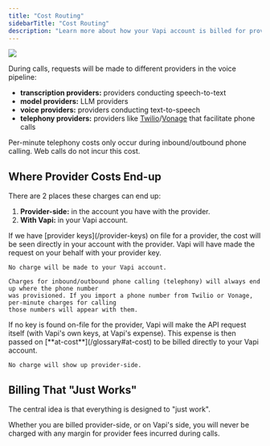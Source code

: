 ```yaml
---
title: "Cost Routing"
sidebarTitle: "Cost Routing"
description: "Learn more about how your Vapi account is billed for provider expenses."
---
```


<Frame caption="Provider expenses can either end up provider-side, or at-cost in your Vapi account.">
  <img src="/static/images/learn/billing/cost-routing.png" />
</Frame>

During calls, requests will be made to different providers in the voice pipeline:

- **transcription providers:** providers conducting speech-to-text
- **model providers:** LLM providers
- **voice providers:** providers conducting text-to-speech
- **telephony providers:** providers like [Twilio](https://www.twilio.com)/[Vonage](https://www.vonage.com) that facilitate phone calls

<Info>
  Per-minute telephony costs only occur during inbound/outbound phone calling. Web calls do not
  incur this cost.
</Info>

## Where Provider Costs End-up

There are 2 places these charges can end up:

1. **Provider-side:** in the account you have with the provider.
2. **With Vapi:** in your Vapi account.

<AccordionGroup>
  <Accordion title="Billed Provider-side" icon="washing-machine" iconType="solid" defaultOpen={true}>
    If we have [provider keys](/provider-keys) on file for a provider, the cost will be seen directly
    in your account with the provider. Vapi will have made the request on your behalf with your provider key.

    No charge will be made to your Vapi account.

    Charges for inbound/outbound phone calling (telephony) will always end up where the phone number
    was provisioned. If you import a phone number from Twilio or Vonage, per-minute charges for calling
    those numbers will appear with them.

  </Accordion>
  <Accordion title="Billed with Vapi" icon="v" iconType="solid" defaultOpen={true}>
    If no key is found on-file for the provider, Vapi will make the API request itself (with Vapi's own keys, at Vapi's expense). This expense is then passed on [**at-cost**](/glossary#at-cost) to be billed directly to your Vapi account.

    No charge will show up provider-side.

  </Accordion>
</AccordionGroup>

## Billing That "Just Works"

The central idea is that everything is designed to "just work".

Whether you are billed provider-side, or on Vapi's side, you will never be charged with any margin for provider fees incurred during calls.
